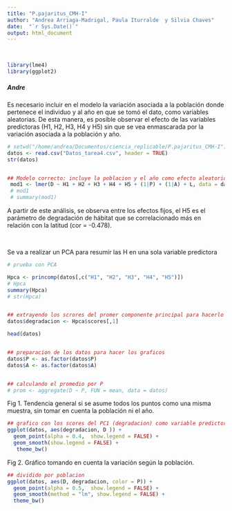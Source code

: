 ```yaml
---
title: "P.pajaritus_CMH-I"
author: "Andrea Arriaga-Madrigal, Paula Iturralde  y Silvia Chaves"
date:  "`r Sys.Date()`"
output: html_document
---
```

&nbsp;
```r
library(lme4)
library(ggplot2)
```









































































































































































































































































##### Andre
Es necesario incluir en el modelo la variación asociada a la población donde pertenece el individuo y al año en que se tomó el dato, como variables aleatorias. De esta manera, es posible observar el efecto de las variables predictoras (H1, H2, H3, H4 y H5) sin que se vea enmascarada por la variación asociada a la población y año.




```r
# setwd("/home/andrea/Documentos/ciencia_replicable/P.pajaritus_CMH-I")
datos <- read.csv("Datos_tarea4.csv", header = TRUE)
str(datos)


## Modelo correcto: incluye la poblacion y el año como efecto aleatorio
 mod1 <- lmer(D ~ H1 + H2 + H3 + H4 + H5 + (1|P) + (1|A) + L, data = datos)
 # mod1
 # summary(mod1)


```



A partir de este análisis, se observa entre los efectos fijos, el H5 es el parámetro de degradación de hábitat que se correlacionado más en relación con la latitud (cor = -0.478).



&nbsp;





Se va a realizar un PCA para resumir las H en una sola variable predictora 

```r
# prueba con PCA

Hpca <- princomp(datos[,c("H1", "H2", "H3", "H4", "H5")])
# Hpca
summary(Hpca)
# str(Hpca)


## extrayendo los scrores del promer componente principal para hacerlo una nueva variable que agrupa todas las H
datos$degradacion <- Hpca$scores[,1]

```



```r


head(datos)


## preparacion de los datos para hacer los graficos
datos$P <- as.factor(datos$P)
datos$A <- as.factor(datos$A)


## calculando el promedio por P
# prom <- aggregate(D ~ P, FUN = mean, data = datos)
```

Fig 1. Tendencia general si se asume todos los puntos como una misma muestra, sin tomar en cuenta la población ni el año.
```r
## grafico con los scores del PC1 (degradacion) como variable predictora
ggplot(datos, aes(degradacion, D )) +
  geom_point(alpha = 0.4,  show.legend = FALSE) + 
  geom_smooth(show.legend = FALSE) +
   theme_bw()
```

Fig 2. Gráfico tomando en cuenta la variación según la población.

```r
## dividido por poblacion
ggplot(datos, aes(D, degradacion, color = P)) +
  geom_point(alpha = 0.5,  show.legend = FALSE) + 
  geom_smooth(method = "lm", show.legend = FALSE) + 
  theme_bw()

```









